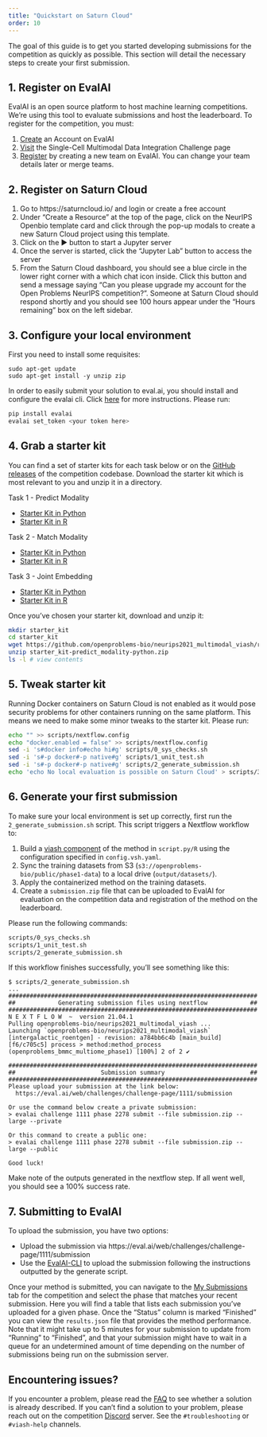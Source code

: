 ```yaml
---
title: "Quickstart on Saturn Cloud"
order: 10
---
```


The goal of this guide is to get you started developing submissions for the competition as quickly as possible. This section will detail the necessary steps to create your first submission.

## 1. Register on EvalAI

EvalAI is an open source platform to host machine learning competitions. We're using this tool to evaluate submissions and host the leaderboard. To register for the competition, you must:

1. [Create](https://eval.ai/auth/signup) an Account on EvalAI
2. [Visit](https://eval.ai/web/challenges/challenge-page/1111/overview) the Single-Cell Multimodal Data Integration Challenge page
3. [Register](https://eval.ai/web/challenges/challenge-page/1111/participate) by creating a new team on EvalAI. You can change your team details later or merge teams.

## 2. Register on Saturn Cloud

1. Go to https://saturncloud.io/ and login or create a free account
2. Under "Create a Resource" at the top of the page, click on the NeurIPS Openbio template card and click through the pop-up modals to create a new Saturn Cloud project using this template.
3. Click on the ▶ button to start a Jupyter server
4. Once the server is started, click the "Jupyter Lab" button to access the server
5. From the Saturn Cloud dashboard, you should see a blue circle in the lower right corner with a which chat icon inside. Click this button and send a message saying "Can you please upgrade my account for the Open Problems NeurIPS competition?". Someone at Saturn Cloud should respond shortly and you should see 100 hours appear under the "Hours remaining" box on the left sidebar.


## 3. Configure your local environment
First you need to install some requisites:
```
sudo apt-get update
sudo apt-get install -y unzip zip
```

In order to easily submit your solution to eval.ai, you should install and configure the evalai cli. Click [here](https://eval.ai/web/challenges/challenge-page/1111/submission) for more instructions. Please run:
```bash
pip install evalai
evalai set_token <your token here>
```

## 4. Grab a starter kit

You can find a set of starter kits for each task below or on the [GitHub releases](https://github.com/openproblems-bio/neurips2021_multimodal_viash/releases) of the competition codebase. Download the starter kit which is most relevant to you and unzip it in a directory.

Task 1 - Predict Modality

* [Starter Kit in Python](https://github.com/openproblems-bio/neurips2021_multimodal_viash/releases/latest/download/starter_kit-predict_modality-python.zip)
* [Starter Kit in R](https://github.com/openproblems-bio/neurips2021_multimodal_viash/releases/latest/download/starter_kit-predict_modality-r.zip)

Task 2 - Match Modality

* [Starter Kit in Python](https://github.com/openproblems-bio/neurips2021_multimodal_viash/releases/latest/download/starter_kit-match_modality-python.zip)
* [Starter Kit in R](https://github.com/openproblems-bio/neurips2021_multimodal_viash/releases/latest/download/starter_kit-match_modality-r.zip)

Task 3 - Joint Embedding

* [Starter Kit in Python](https://github.com/openproblems-bio/neurips2021_multimodal_viash/releases/latest/download/starter_kit-joint_embedding-python.zip)
* [Starter Kit in R](https://github.com/openproblems-bio/neurips2021_multimodal_viash/releases/latest/download/starter_kit-joint_embedding-r.zip)

Once you've chosen your starter kit, download and unzip it:

```bash
mkdir starter_kit
cd starter_kit
wget https://github.com/openproblems-bio/neurips2021_multimodal_viash/releases/latest/download/starter_kit-predict_modality-python.zip
unzip starter_kit-predict_modality-python.zip
ls -l # view contents
```

## 5. Tweak starter kit

Running Docker containers on Saturn Cloud is not enabled as it would pose security problems for other containers running on the same platform. This means we need to make some minor tweaks to the starter kit. Please run:

```bash
echo "" >> scripts/nextflow.config
echo "docker.enabled = false" >> scripts/nextflow.config
sed -i 's#docker info#echo hi#g' scripts/0_sys_checks.sh
sed -i 's#-p docker#-p native#g' scripts/1_unit_test.sh
sed -i 's#-p docker#-p native#g' scripts/2_generate_submission.sh
echo 'echo No local evaluation is possible on Saturn Cloud' > scripts/3_evaluate_submission.sh
```

## 6. Generate your first submission

To make sure your local environment is set up correctly, first run the `2_generate_submission.sh` script. This script triggers a Nextflow workflow to:

1. Build a [viash component](https://viash.io/guide/) of the method in `script.py/R` using the configuration specified in `config.vsh.yaml`.
2. Sync the training datasets from S3 (`s3://openproblems-bio/public/phase1-data`) to a local drive (`output/datasets/`).
3. Apply the containerized method on the training datasets.
4. Create a `submission.zip` file that can be uploaded to EvalAI for evaluation on the competition data and registration of the method on the leaderboard.

Please run the following commands:

```bash
scripts/0_sys_checks.sh
scripts/1_unit_test.sh
scripts/2_generate_submission.sh
```

If this workflow finishes successfully, you'll see something like this:
```
$ scripts/2_generate_submission.sh
...
######################################################################
##            Generating submission files using nextflow            ##
######################################################################
N E X T F L O W  ~  version 21.04.1
Pulling openproblems-bio/neurips2021_multimodal_viash ...
Launching `openproblems-bio/neurips2021_multimodal_viash` [intergalactic_roentgen] - revision: a784bb6c4b [main_build]
[f6/c705c5] process > method:method_process (openproblems_bmmc_multiome_phase1) [100%] 2 of 2 ✔

######################################################################
##                        Submission summary                        ##
######################################################################
Please upload your submission at the link below:
  https://eval.ai/web/challenges/challenge-page/1111/submission

Or use the command below create a private submission:
> evalai challenge 1111 phase 2278 submit --file submission.zip --large --private

Or this command to create a public one:
> evalai challenge 1111 phase 2278 submit --file submission.zip --large --public

Good luck!
```

Make note of the outputs generated in the nextflow step. If all went well, you should see a 100% success rate.

## 7. Submitting to EvalAI

To upload the submission, you have two options:

* Upload the submission via https://eval.ai/web/challenges/challenge-page/1111/submission
* Use the [EvalAI-CLI](https://github.com/Cloud-CV/evalai-cli) to upload the submission following the instructions outputted by the generate script.

Once your method is submitted, you can navigate to the [My Submissions](https://eval.ai/web/challenges/challenge-page/1111/my-submission) tab for the competition and select the phase that matches your recent submission. Here you will find a table that lists each submission you've uploaded for a given phase. Once the "Status" column is marked "Finished" you can view the `results.json` file that provides the method performance. Note that it might take up to 5 minutes for your submission to update from "Running" to "Finished", and that your submission might have to wait in a queue for an undetermined amount of time depending on the number of submissions being run on the submission server.


## Encountering issues?
If you encounter a problem, please read the [FAQ](/events/2021-09_neurips/documentation/submission/faq.qmd) to see whether a solution is already described. If you can't find a solution to your problem, please reach out on the competition [Discord](https://discord.gg/Q3RKGMGD3E) server. See the `#troubleshooting` or `#viash-help` channels.
